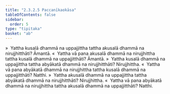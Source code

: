 ```yaml
---
title: "2.3.2.5 Paccanīkaokāsa"
tableOfContents: false
sidebar:
  order: 5
type: "tipitaka"
basket: "ab"
---
```



<DynamicBreadcrumb />

<Division number="183">

<Paragraph number="773">
»  Yattha kusalā dhammā na uppajjittha tattha akusalā dhammā na nirujjhitthāti? Āmantā.
</Paragraph>

<Paragraph number="774">
«  Yattha vā pana akusalā dhammā na nirujjhittha tattha kusalā dhammā na uppajjitthāti? Āmantā.
</Paragraph>

<Paragraph number="775">
»  Yattha kusalā dhammā na uppajjittha tattha abyākatā dhammā na nirujjhitthāti? Nirujjhittha.
</Paragraph>

<Paragraph number="776">
«  Yattha vā pana abyākatā dhammā na nirujjhittha tattha kusalā dhammā na uppajjitthāti? Natthi.
</Paragraph>

</Division>
<Division number="184">

<Paragraph number="777">
»  Yattha akusalā dhammā na uppajjittha tattha abyākatā dhammā na nirujjhitthāti? Nirujjhittha.
</Paragraph>

<Paragraph number="778">
«  Yattha vā pana abyākatā dhammā na nirujjhittha tattha akusalā dhammā na uppajjitthāti? Natthi.
</Paragraph>
</Division>